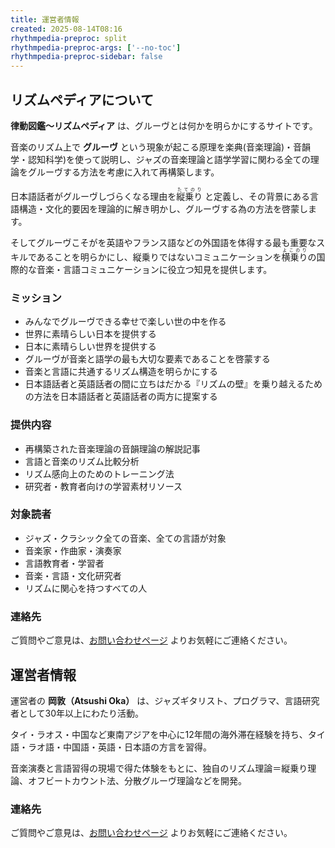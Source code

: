 ```yaml
---
title: 運営者情報 
created: 2025-08-14T08:16 
rhythmpedia-preproc: split
rhythmpedia-preproc-args: ['--no-toc']
rhythmpedia-preproc-sidebar: false
---
```


## リズムペディアについて {#rhythmpedia}

**律動図鑑〜リズムペディア** は、グルーヴとは何かを明らかにするサイトです。

音楽のリズム上で **グルーヴ** という現象が起こる原理を楽典(音楽理論)・音韻学・認知科学)を使って説明し、ジャズの音楽理論と語学学習に関わる全ての理論をグルーヴする方法を考慮に入れて再構築します。

日本語話者がグルーヴしづらくなる理由を<ruby>縦乗り<rt>たてのり</rt> </ruby>と定義し、その背景にある言語構造・文化的要因を理論的に解き明かし、グルーヴする為の方法を啓蒙します。

そしてグルーヴこそがを英語やフランス語などの外国語を体得する最も重要なスキルであることを明らかにし、縦乗りではないコミュニケーションを<ruby>横乗り<rt>よこのり</rt></ruby>の国際的な音楽・言語コミュニケーションに役立つ知見を提供します。

### ミッション

* みんなでグルーヴできる幸せで楽しい世の中を作る
* 世界に素晴らしい日本を提供する
* 日本に素晴らしい世界を提供する
* グルーヴが音楽と語学の最も大切な要素であることを啓蒙する
* 音楽と言語に共通するリズム構造を明らかにする
* 日本語話者と英語話者の間に立ちはだかる『リズムの壁』を乗り越えるための方法を日本語話者と英語話者の両方に提案する

### 提供内容

* 再構築された音楽理論の音韻理論の解説記事
* 言語と音楽のリズム比較分析
* リズム感向上のためのトレーニング法
* 研究者・教育者向けの学習素材リソース

### 対象読者

* ジャズ・クラシック全ての音楽、全ての言語が対象
* 音楽家・作曲家・演奏家
* 言語教育者・学習者
* 音楽・言語・文化研究者
* リズムに関心を持つすべての人

### 連絡先

ご質問やご意見は、[お問い合わせページ](/contact) よりお気軽にご連絡ください。


## 運営者情報 {#publisher}

運営者の **岡敦（Atsushi Oka）** は、ジャズギタリスト、プログラマ、言語研究者として30年以上にわたり活動。

タイ・ラオス・中国など東南アジアを中心に12年間の海外滞在経験を持ち、タイ語・ラオ語・中国語・英語・日本語の方言を習得。

音楽演奏と言語習得の現場で得た体験をもとに、独自のリズム理論＝縦乗り理論、オフビートカウント法、分散グルーヴ理論などを開発。


### 連絡先

ご質問やご意見は、[お問い合わせページ](/contact) よりお気軽にご連絡ください。


